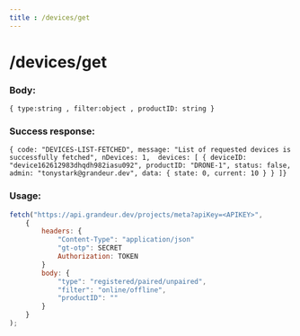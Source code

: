 ```yaml
---
title : /devices/get
---
```

# /devices/get

### Body:

`{ type:string , filter:object , productID: string }`

### Success response:

`{ code: "DEVICES-LIST-FETCHED", message: "List of requested devices is successfully fetched", nDevices: 1, 
devices: [ { deviceID: "device162612983dhqdh982iasu092", productID: "DRONE-1", status: false, admin: "tonystark@grandeur.dev", data: { state: 0, current: 10 } } ]}`

### Usage:

```jsx
fetch("https://api.grandeur.dev/projects/meta?apiKey=<APIKEY>",
	{
		headers: {
			"Content-Type": "application/json"
			"gt-otp": SECRET
			Authorization: TOKEN
		}
		body: {
            "type": "registered/paired/unpaired",
		    "filter": "online/offline",
            "productID": ""
        }
	}
);
```